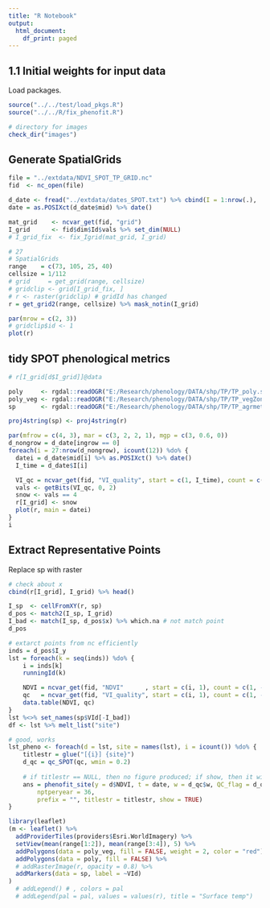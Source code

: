 ```yaml
---
title: "R Notebook"
output:
  html_document:
    df_print: paged
---
```


## 1.1 Initial weights for input data

Load packages.
```r
source("../../test/load_pkgs.R")
source("../../R/fix_phenofit.R")

# directory for images
check_dir("images")
```

## Generate SpatialGrids 
```r
file = "../extdata/NDVI_SPOT_TP_GRID.nc"
fid  <- nc_open(file)

d_date <- fread("../extdata/dates_SPOT.txt") %>% cbind(I = 1:nrow(.), .)
date = as.POSIXct(d_date$mid) %>% date()

mat_grid    <- ncvar_get(fid, "grid")
I_grid      <- fid$dim$Id$vals %>% set_dim(NULL)
# I_grid_fix  <- fix_Igrid(mat_grid, I_grid)

# 27
# SpatialGrids
range    = c(73, 105, 25, 40)
cellsize = 1/112
# grid     = get_grid(range, cellsize)
# gridclip <- grid[I_grid_fix, ]
# r <- raster(gridclip) # gridId has changed
r = get_grid2(range, cellsize) %>% mask_notin(I_grid)

par(mrow = c(2, 3))
# gridclip$id <- 1
plot(r)
```

## tidy SPOT phenological metrics
```r
# r[I_grid[d$I_grid]]@data
```


```r
poly     <- rgdal::readOGR("E:/Research/phenology/DATA/shp/TP/TP_poly.shp")
poly_veg <- rgdal::readOGR("E:/Research/phenology/DATA/shp/TP/TP_vegZoneSolve84.shp")
sp       <- rgdal::readOGR("E:/Research/phenology/DATA/shp/TP/TP_agrmet_pnts25.shp")

proj4string(sp) <- proj4string(r)
```

<!-- ## check snow distribution -->

```r
par(mfrow = c(4, 3), mar = c(3, 2, 2, 1), mgp = c(3, 0.6, 0))
d_nongrow = d_date[ingrow == 0]
foreach(i = 27:nrow(d_nongrow), icount(12)) %do% {
  datei = d_date$mid[i] %>% as.POSIXct() %>% date()
  I_time = d_date$I[i]

  VI_qc = ncvar_get(fid, "VI_quality", start = c(1, I_time), count = c(-1, 1)) # 1998-08-26, all pixel
  vals <- getBits(VI_qc, 0, 2)
  snow <- vals == 4
  r[I_grid] <- snow
  plot(r, main = datei)
}
i
```


## Extract Representative Points 

Replace sp with raster
```r
# check about x
cbind(r[I_grid], I_grid) %>% head()

I_sp  <- cellFromXY(r, sp)
d_pos <- match2(I_sp, I_grid)
I_bad <- match(I_sp, d_pos$x) %>% which.na # not match point
d_pos

# extarct points from nc efficiently
inds = d_pos$I_y
lst = foreach(k = seq(inds)) %do% {
    i = inds[k]
    runningId(k)

    NDVI = ncvar_get(fid, "NDVI"      , start = c(i, 1), count = c(1, -1))
    qc   = ncvar_get(fid, "VI_quality", start = c(i, 1), count = c(1, -1))
    data.table(NDVI, qc)
}
lst %<>% set_names(sp$VId[-I_bad])
df <- lst %>% melt_list("site")
```

```r
# good, works 
lst_pheno <- foreach(d = lst, site = names(lst), i = icount()) %do% {
    titlestr = glue("[{i}] {site}")
    d_qc = qc_SPOT(qc, wmin = 0.2)
  
    # if titlestr == NULL, then no figure produced; if show, then it will be open 
    ans = phenofit_site(y = d$NDVI, t = date, w = d_qc$w, QC_flag = d_qc$QC_flag,
        nptperyear = 36,
        prefix = "", titlestr = titlestr, show = TRUE)
}
```


```r
library(leaflet)
(m <- leaflet() %>% 
  addProviderTiles(providers$Esri.WorldImagery) %>%
  setView(mean(range[1:2]), mean(range[3:4]), 5) %>% 
  addPolygons(data = poly_veg, fill = FALSE, weight = 2, color = "red") %>% 
  addPolygons(data = poly, fill = FALSE) %>% 
  # addRasterImage(r, opacity = 0.8) %>% 
  addMarkers(data = sp, label = ~VId) 
)
  # addLegend() # , colors = pal
  # addLegend(pal = pal, values = values(r), title = "Surface temp")
```
